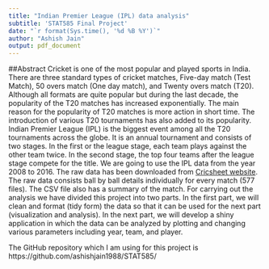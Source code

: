 ```yaml
---
title: "Indian Premier League (IPL) data analysis"
subtitle: 'STAT585 Final Project'
date: "`r format(Sys.time(), '%d %B %Y')`"
author: "Ashish Jain"
output: pdf_document
---
```


##Abstract
Cricket is one of the most popular and played sports in India. There are three standard types of cricket matches, Five-day match (Test Match), 50 overs match (One day match), and Twenty overs match (T20). Although all formats are quite popular but during the last decade, the popularity of the T20 matches has increased exponentially. The main reason for the popularity of T20 matches is more action in short time. The introduction of various T20 tournaments has also added to its popularity. Indian Premier League (IPL) is the biggest event among all the T20 tournaments across the globe. It is an annual tournament and consists of two stages. In the first or the league stage, each team plays against the other team twice. In the second stage, the top four teams after the league stage compete for the title. We are going to use the IPL data from the year 2008 to 2016. The raw data has been downloaded from [Cricsheet website](http://cricsheet.org/downloads/). The raw data consists ball by ball details individually for every match (577 files). The CSV file also has a summary of the match. For carrying out the analysis we have divided this project into two parts. In the first part, we will clean and format (tidy form) the data so that it can be used for the next part (visualization and analysis). In the next part, we will develop a shiny application in which the data can be analyzed by plotting and changing various parameters including year, team, and player.

The GitHub repository which I am using for this project is https://github.com/ashishjain1988/STAT585/
